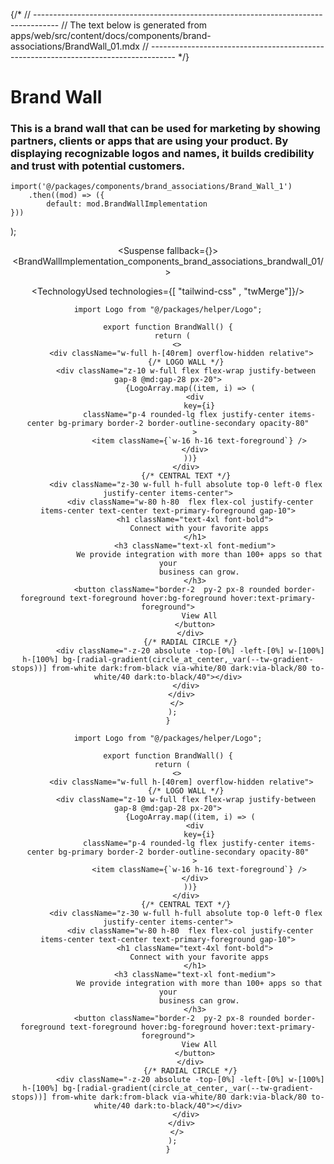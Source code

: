 

{/*
// ------------------------------------------------------------------------------------
//	The text below is generated from apps/web/src/content/docs/components/brand-associations/BrandWall_01.mdx
// ------------------------------------------------------------------------------------
*/}


<Wrapper>

# Brand Wall
### This is a brand wall that can be used for marketing by showing partners, clients or apps that are using your product. By displaying recognizable logos and names, it builds credibility and trust with potential customers.





	import('@/packages/components/brand_associations/Brand_Wall_1')
		.then((mod) => ({
			default: mod.BrandWallImplementation
	}))
);


<Header />
<Preview> 

<Suspense fallback={<Skeleton className="h-[800px] rounded-lg" />}>
<ResizableDisplay>
<BrandWallImplementation_components_brand_associations_brandwall_01/>
</ResizableDisplay>
</Suspense>

</Preview>

<Implementation>


<TechnologyUsed technologies={[ "tailwind-css" , "twMerge"]}/>

<CodeBlock>
 
```tsx|BrandWall
import Logo from "@/packages/helper/Logo";

export function BrandWall() {
  return (
    <>
      <div className="w-full h-[40rem] overflow-hidden relative">
        {/* LOGO WALL */}
        <div className="z-10 w-full flex flex-wrap justify-between gap-8 @md:gap-28 px-20">
          {LogoArray.map((item, i) => (
            <div
              key={i}
              className="p-4 rounded-lg flex justify-center items-center bg-primary border-2 border-outline-secondary opacity-80"
            >
              <item className={`w-16 h-16 text-foreground`} />
            </div>
          ))}
        </div>
        {/* CENTRAL TEXT */}
        <div className="z-30 w-full h-full absolute top-0 left-0 flex justify-center items-center">
          <div className="w-80 h-80  flex flex-col justify-center items-center text-center text-primary-foreground gap-10">
            <h1 className="text-4xl font-bold">
              Connect with your favorite apps
            </h1>
            <h3 className="text-xl font-medium">
              We provide integration with more than 100+ apps so that your
              business can grow.
            </h3>
            <button className="border-2  py-2 px-8 rounded border-foreground text-foreground hover:bg-foreground hover:text-primary-foreground">
              View All
            </button>
          </div>
          {/* RADIAL CIRCLE */}
          <div className="-z-20 absolute -top-[0%] -left-[0%] w-[100%] h-[100%] bg-[radial-gradient(circle_at_center,_var(--tw-gradient-stops))] from-white dark:from-black via-white/80 dark:via-black/80 to-white/40 dark:to-black/40"></div>
        </div>
      </div>
    </>
  );
}
```
```jsx|BrandWall
import Logo from "@/packages/helper/Logo";

export function BrandWall() {
  return (
    <>
      <div className="w-full h-[40rem] overflow-hidden relative">
        {/* LOGO WALL */}
        <div className="z-10 w-full flex flex-wrap justify-between gap-8 @md:gap-28 px-20">
          {LogoArray.map((item, i) => (
            <div
              key={i}
              className="p-4 rounded-lg flex justify-center items-center bg-primary border-2 border-outline-secondary opacity-80"
            >
              <item className={`w-16 h-16 text-foreground`} />
            </div>
          ))}
        </div>
        {/* CENTRAL TEXT */}
        <div className="z-30 w-full h-full absolute top-0 left-0 flex justify-center items-center">
          <div className="w-80 h-80  flex flex-col justify-center items-center text-center text-primary-foreground gap-10">
            <h1 className="text-4xl font-bold">
              Connect with your favorite apps
            </h1>
            <h3 className="text-xl font-medium">
              We provide integration with more than 100+ apps so that your
              business can grow.
            </h3>
            <button className="border-2  py-2 px-8 rounded border-foreground text-foreground hover:bg-foreground hover:text-primary-foreground">
              View All
            </button>
          </div>
          {/* RADIAL CIRCLE */}
          <div className="-z-20 absolute -top-[0%] -left-[0%] w-[100%] h-[100%] bg-[radial-gradient(circle_at_center,_var(--tw-gradient-stops))] from-white dark:from-black via-white/80 dark:via-black/80 to-white/40 dark:to-black/40"></div>
        </div>
      </div>
    </>
  );
}
```

</CodeBlock>


</Implementation>
</Wrapper>
<PARTITION />
